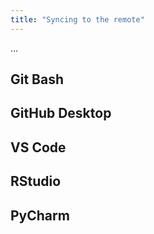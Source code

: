 ```yaml
--- 
title: "Syncing to the remote"
---
```


...

::: panel-tabset
## Git Bash

## GitHub Desktop

## VS Code

## RStudio

## PyCharm

:::
